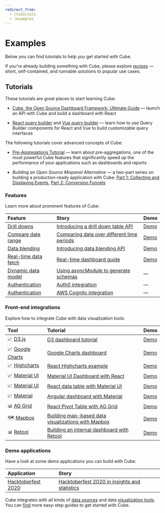 ```yaml
---
redirect_from:
  - /tutorials
  - /examples
---
```


# Examples

Below you can find tutorials to help you get started with Cube.

If you're already building something with Cube, please explore
[recipes](/guides/recipes/overview) — short, self-contained, and runnable
solutions to popular use cases.

## Tutorials

These tutorials are great places to start learning Cube:

- [Cube, the Open Source Dashboard Framework: Ultimate Guide](https://cube.dev/blog/cubejs-open-source-dashboard-framework-ultimate-guide)
  — launch an API with Cube and build a dashboard with React

- [React query builder](https://cube.dev/blog/react-query-builder-with-cubejs)
  and [Vue query builder](https://cube.dev/blog/vue-query-builder-with-cubejs/)
  — learn how to use Query Builder components for React and Vue to build
  customizable query interfaces

The following tutorials cover advanced concepts of Cube:

- [Pre-Aggregations Tutorial](https://cube.dev/blog/high-performance-data-analytics-with-cubejs-pre-aggregations/)
  — learn about pre-aggregations, one of the most powerful Cube features that
  significantly speed up the performance of your applications such as dashboards
  and reports

- _Building an Open Source Mixpanel Alternative_ — a two-part series on building
  a production-ready application with Cube:
  [Part 1: Collecting and Displaying Events](https://cube.dev/blog/building-an-open-source-mixpanel-alternative-1),
  [Part 2: Conversion Funnels](https://cube.dev/blog/building-open-source-mixpanel-alternative-2/)

### Features

Learn more about prominent features of Cube:

| Feature                                                                                       | Story                                                                                                             | Demo                                              |
| :-------------------------------------------------------------------------------------------- | :---------------------------------------------------------------------------------------------------------------- | :------------------------------------------------ |
| [Drill downs](/product/data-modeling/fundamentals/additional-concepts#drilldowns)             | [Introducing a drill down table API](https://cube.dev/blog/introducing-a-drill-down-table-api-in-cubejs/)         | [Demo](https://drill-downs-demo.cube.dev)         |
| [Compare date range](/product/apis-integrations/rest-api/query-format#time-dimensions-format) | [Comparing data over different time periods](https://cube.dev/blog/comparing-data-over-different-time-periods/)   | [Demo](https://compare-date-range-demo.cube.dev)  |
| [Data blending](/product/data-modeling/advanced/data-blending)                                | [Introducing data blending API](https://cube.dev/blog/introducing-data-blending-api/)                             | [Demo](https://data-blending-demo.cube.dev)       |
| [Real-time data fetch](/product/apis-integrations/rest-api/real-time-data-fetch)              | [Real-time dashboard guide](https://real-time-dashboard.cube.dev)                                                 | [Demo](https://real-time-dashboard-demo.cube.dev) |
| [Dynamic data model](/product/data-modeling/advanced/dynamic-schema-creation)                 | [Using asyncModule to generate schemas](https://github.com/cube-js/cube/tree/master/examples/async-module-simple) | —                                                 |
| [Authentication](/product/auth#using-json-web-key-sets-jwks)                                  | [Auth0 integration](https://github.com/cube-js/cube/tree/master/examples/auth0)                                   | —                                                 |
| [Authentication](/product/auth#using-json-web-key-sets-jwks)                                  | [AWS Cognito integration](https://github.com/cube-js/cube/tree/master/examples/cognito)                           | —                                                 |

### Front-end integrations

Explore how to integrate Cube with data visualization tools:

| Tool                                                                   | Tutorial                                                                                                                 | Demo                                                                                    |
| :--------------------------------------------------------------------- | :----------------------------------------------------------------------------------------------------------------------- | :-------------------------------------------------------------------------------------- |
| 📈 [D3.js](https://awesome.cube.dev/tools/d3)                          | [D3 dashboard tutorial](https://d3-dashboard.cube.dev)                                                                   | [Demo](https://d3-dashboard-demo.cube.dev)                                              |
| 📈 [Google Charts](https://awesome.cube.dev/tools/google-charts)       | [Google Charts dashboard](https://cube.dev/blog/google-charts-dashboard)                                                 | [Demo](https://google-charts-dashboard-demo.cube.dev)                                   |
| 📈 [Highcharts](https://awesome.cube.dev/tools/highcharts)             | [React Highcharts example](https://cube.dev/blog/react-highcharts-example/)                                              | [Demo](https://highcharts-demo.cube.dev)                                                |
| 📈 [Material UI](https://awesome.cube.dev/tools/material-ui-data-grid) | [Material UI Dashboard with React](https://material-ui-dashboard.cube.dev)                                               | [Demo](https://material-ui-dashboard-demo.cube.dev)                                     |
| 📈 [Material UI](https://awesome.cube.dev/tools/material-ui-data-grid) | [React data table with Material UI](https://dev.to/cubejs/react-data-table-with-material-ui-and-a-spark-of-joy-50o1)     | [Demo](https://react-data-table-demo.cube.dev)                                          |
| 📈 [Material](https://material.io)                                     | [Angular dashboard with Material](https://angular-dashboard.cube.dev)                                                    | [Demo](https://angular-dashboard-demo.cube.dev)                                         |
| 📊 [AG Grid](https://awesome.cube.dev/tools/ag-grid)                   | [React Pivot Table with AG Grid](https://react-pivot-table.cube.dev)                                                     | [Demo](https://react-pivot-table-demo.cube.dev)                                         |
| 🗺 [Mapbox](https://awesome.cube.dev/tools/mapbox-gl)                   | [Building map-based data visualizations with Mapbox](https://mapbox-guide.cube.dev)                                      | [Demo](https://mapbox-demo.cube.dev)                                                    |
| 📊 [Retool](https://retool.com/)                                       | [Building an internal dashboard with Retool](https://cube.dev/blog/building-an-internal-dashboard-with-retool-and-cube/) | [Demo](https://cubedev.retool.com/embedded/public/945c174d-566e-42f6-b33c-73052847e483) |

### Demo applications

Have a look at some demo applications you can build with Cube:

| Application                                          | Story                                                                                                                          |
| :--------------------------------------------------- | :----------------------------------------------------------------------------------------------------------------------------- |
| [Hacktoberfest 2020](https://hacktoberfest.cube.dev) | [Hacktoberfest 2020 in insights and statistics](https://dev.to/igorlukanin/hacktoberfest-2020-in-insights-and-statistics-3m57) |

Cube integrates with all kinds of
[data sources](/product/configuration/data-sources) and data
[visualization tools](/product/configuration/visualization-tools). You can
[find](https://cube.dev/for) more easy-step guides to get started with Cube.
